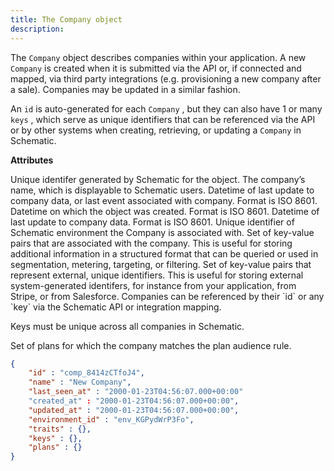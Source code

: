 ```yaml
---
title: The Company object
description: 
---
```


The `Company` object describes companies within your application. A new `Company` is created when it is submitted via the API or, if connected and mapped, via third party integrations (e.g. provisioning a new company after a sale). Companies may be updated in a similar fashion.

An `id` is auto-generated for each `Company` , but they can also have 1 or many `keys` , which serve as unique identifiers that can be referenced via the API or by other systems when creating, retrieving, or updating a `Company` in Schematic.

**Attributes**

<ParamField path="id" type="string">
Unique identifer generated by Schematic for the object.
</ParamField>

<ParamField path="name" type="string">
The company’s name, which is displayable to Schematic users.
</ParamField>

<ParamField path="lastSeenAt" type="datetime">
Datetime of last update to company data, or last event associated with company. Format is ISO 8601.
</ParamField>

<ParamField path="createdAt" type="datetime">
Datetime on which the object was created. Format is ISO 8601.
</ParamField>

<ParamField path="updatedAt" type="datetime">
Datetime of last update to company data. Format is ISO 8601.
</ParamField>

<ParamField path="environmentId" type="string">
Unique identifier of Schematic environment the Company is associated with.
</ParamField>

<ParamField path="traits" type="dictionary">
Set of key-value pairs that are associated with the company. This is useful for storing additional information in a structured format that can be queried or used in segmentation, metering, targeting, or filtering.
</ParamField>

<ParamField path="keys" type="dictionary">
Set of key-value pairs that represent external, unique identifiers. This is useful for storing external system-generated identifers, for instance from your application, from Stripe, or from Salesforce. Companies can be referenced by their `id` or any `key` via the Schematic API or integration mapping.

Keys must be unique across all companies in Schematic.
</ParamField>

<ParamField path="plans" type="dictionary">
Set of plans for which the company matches the plan audience rule.
</ParamField>

<ResponseExample>

```json Response
{
	"id" : "comp_8414zCTfoJ4",	
	"name" : "New Company",
	"last_seen_at" : "2000-01-23T04:56:07.000+00:00"  
	"created_at" : "2000-01-23T04:56:07.000+00:00",
	"updated_at" : "2000-01-23T04:56:07.000+00:00",
	"environment_id" : "env_KGPydWrP3Fo",
	"traits" : {},
	"keys" : {},
	"plans" : {}
}
```

</ResponseExample>